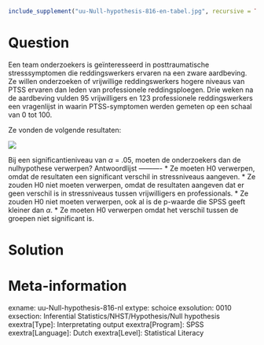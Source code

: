 ```r
include_supplement("uu-Null-hypothesis-816-en-tabel.jpg", recursive = TRUE)
```

Question
========
  
Een team onderzoekers is geïnteresseerd in posttraumatische stresssymptomen die reddingswerkers ervaren na een zware aardbeving. Ze willen onderzoeken of vrijwillige reddingswerkers hogere niveaus van PTSS ervaren dan leden van professionele reddingsploegen. Drie weken na de aardbeving vulden 95 vrijwilligers en 123 professionele reddingswerkers een vragenlijst in waarin PTSS-symptomen werden gemeten op een schaal van 0 tot 100.

Ze vonden de volgende resultaten:


![](uu-Null-hypothesis-816-en-tabel.jpg)

Bij een significantieniveau van $\alpha$ = .05, moeten de onderzoekers dan de nulhypothese verwerpen? 
Antwoordlijst
----------
* Ze moeten H0 verwerpen, omdat de resultaten een significant verschil in stressniveaus aangeven.
* Ze zouden H0 niet moeten verwerpen, omdat de resultaten aangeven dat er geen verschil is in stressniveaus tussen vrijwilligers en professionals.
* Ze zouden H0 niet moeten verwerpen, ook al is de p-waarde die SPSS geeft kleiner dan $\alpha$.
* Ze moeten H0 verwerpen omdat het verschil tussen de groepen niet significant is.


Solution
========

Meta-information
================
exname: uu-Null-hypothesis-816-nl
extype: schoice
exsolution: 0010
exsection: Inferential Statistics/NHST/Hypothesis/Null hypothesis
exextra[Type]: Interpretating output
exextra[Program]: SPSS
exextra[Language]: Dutch
exextra[Level]: Statistical Literacy
